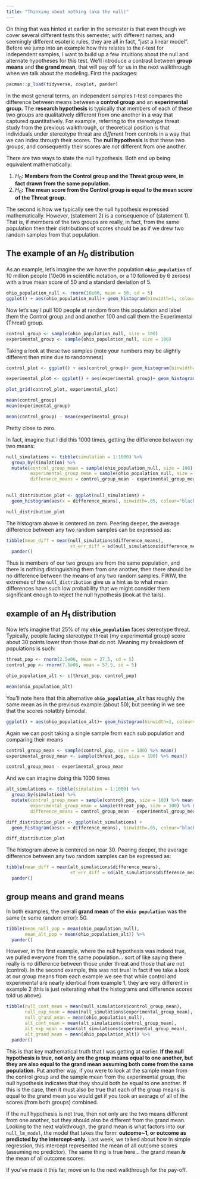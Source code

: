```yaml
---
title: "Thinking about nothing (aka the null)"
---
```


On thing that was hinted at earlier in the semester is that even though we cover several different tests this semester, with different names, and seemingly different esoteric rules, they are all in fact, "just a linear model". Before we jump into an example how this relates to the $t$-test for independent samples, I want to build up a few intuitions about the null and alternate hypotheses for this test. We'll introduce a contrast between **group means** and **the grand mean**, that will pay off for us in the next walkthrough when we talk about the modeling. First the packages:

```r
pacman::p_load(tidyverse, cowplot, pander)
```

In the most general terms, an independent samples $t$-test compares the difference between means between a **control group** and an **experimental group.** The **research hypothesis** is typically that members of each of these two groups are qualitatively different from one another in a way that captured quantitatively. For example, referring to the stereotype threat study from the previous walkthrough, or theoretical position is that individuals under stereotype threat are *different* from controls in a way that we can index through their scores. The **null hypothesis** is that these two groups, and consequently their scores are *not* different from one another.

There are two ways to state the null hypothesis. Both end up being equivalent mathematically:

1.  $H_0$**: Members from the Control group and the Threat group were, in fact drawn from the same population.**
2.  $H_0$**:** **The mean score from the Control group is equal to the mean score of the Threat group.**

The second is how we typically see the null hypothesis expressed mathematically. However, (statement 2) is a consequence of (statement 1). That is, if members of the two groups are really, in fact, from the same population then their distributions of scores should be as if we drew two random samples from that population.

## The example of an $H_0$ distribution

As an example, let's imagine the we have the population **`ohio_population`** of 10 million people (10e06 in scientific notation, or a 10 followed by 6 zeroes) with a true mean score of 50 and a standard deviation of 5.

```r
ohio_population_null <- rnorm(10e06, mean = 50, sd = 5)
ggplot() + aes(ohio_population_null)+ geom_histogram(binwidth=1, colour="black", fill="grey") + theme_cowplot()
```

Now let's say I pull 100 people at random from this population and label them the Control group and and another 100 and call them the Experimental (Threat) group.

```r
control_group <- sample(ohio_population_null, size = 100)
experimental_group <- sample(ohio_population_null, size = 100)
```

Taking a look at these two samples (note your numbers may be slightly different then mine due to randomness)

```r
control_plot <- ggplot() + aes(control_group)+ geom_histogram(binwidth=1, colour="black", fill="grey") + theme_cowplot()

experimental_plot <- ggplot() + aes(experimental_group)+ geom_histogram(binwidth=1, colour="black", fill="grey") + theme_cowplot()

plot_grid(control_plot, experimental_plot)
```

```r
mean(control_group)
mean(experimental_group)

mean(control_group) - mean(experimental_group)
```

Pretty close to zero.

In fact, imagine that I did this 1000 times, getting the difference between my two means:

```r
null_simulations <- tibble(simulation = 1:1000) %>% 
  group_by(simulation) %>%
  mutate(control_group_mean = sample(ohio_population_null, size = 100) %>% mean(),
         experimental_group_mean = sample(ohio_population_null, size = 100) %>% mean(),
         difference_means = control_group_mean - experimental_group_mean)
  
```

```r
null_distribution_plot <- ggplot(null_simulations) + 
  geom_histogram(aes(x = difference_means), binwidth=.05, colour="black", fill="grey") + theme_cowplot()

null_distribution_plot
```

The histogram above is centered on zero. Peering deeper, the average difference between any two random samples can be expressed as:

```r
tibble(mean_diff = mean(null_simulations$difference_means),
                        st_err_diff = sd(null_simulations$difference_means)) %>%
  pander()
```

Thus is members of our two groups are from the same population, and there is nothing distinguishing them from one another, then there should be no difference between the means of any two random samples. FWIW, the extremes of the `null_distribution` give us a hint as to what mean differences have such low probability that we might consider them significant enough to reject the null hypothesis (look at the tails).

## example of an $H_1$ distribution

Now let's imagine that 25% of my **`ohio_population`** faces stereotype threat. Typically, people facing stereotype threat (my experimental group) score about 30 points lower than those that do not. Meaning my breakdown of populations is such:

```r
threat_pop <- rnorm(2.5e06, mean = 27.5, sd = 5)
control_pop <- rnorm(7.5e06, mean = 57.5, sd = 5)

ohio_population_alt <- c(threat_pop, control_pop)

mean(ohio_population_alt)
```

You'll note here that this alternative **`ohio_population_alt`** has roughly the same mean as in the previous example (about 50), but peering in we see that the scores notatbly bimodal.

```r
ggplot() + aes(ohio_population_alt)+ geom_histogram(binwidth=1, colour="black", fill="grey") + theme_cowplot()
```

Again we can posit taking a single sample from each sub population and comparing their means

```r
control_group_mean <- sample(control_pop, size = 100) %>% mean()
experimental_group_mean <- sample(threat_pop, size = 100) %>% mean()

control_group_mean - experimental_group_mean
```

And we can imagine doing this 1000 times

```r
alt_simulations <- tibble(simulation = 1:1000) %>% 
  group_by(simulation) %>%
  mutate(control_group_mean = sample(control_pop, size = 100) %>% mean(),
         experimental_group_mean = sample(threat_pop, size = 100) %>% mean(),
         difference_means = control_group_mean - experimental_group_mean)

diff_distribution_plot <- ggplot(alt_simulations) + 
  geom_histogram(aes(x = difference_means), binwidth=.05, colour="black", fill="grey") + theme_cowplot()

diff_distribution_plot
```

The histogram above is centered on near 30. Peering deeper, the average difference between any two random samples can be expressed as:

```r
tibble(mean_diff = mean(alt_simulations$difference_means),
                        st_err_diff = sd(alt_simulations$difference_means)) %>%
  pander()
```

## group means and grand means

In both examples, the overall **grand mean** of the **`ohio population`** was the same (± some random error): 50.

```r
tibble(mean_null_pop = mean(ohio_population_null),
       mean_alt_pop = mean(ohio_population_alt)) %>%
  pander()
```

However, in the first example, where the null hypothesis was indeed true, we pulled everyone from the same population... sort of like saying there really is no difference between those under threat and those that are not (control). In the second example, this was not true! In fact if we take a look at our group means from each example we see that while control and experimental are nearly identical from example 1, they are very different in example 2 (this is just reiterating what the histograms and difference scores told us above)

```r
tibble(null_cont_mean = mean(null_simulations$control_group_mean),
       null_exp_mean = mean(null_simulations$experimental_group_mean),
       null_grand_mean = mean(ohio_population_null),
       alt_cont_mean = mean(alt_simulations$control_group_mean),
       alt_exp_mean = mean(alt_simulations$experimental_group_mean),
       alt_grand_mean = mean(ohio_population_alt)) %>% 
  pander()

```

This is that key mathematical truth that I was getting at earlier. **If the null hypothesis is true, not only are the group means equal to one another, but they are also equal to the grand mean assuming both come from the same population.** Put another way, if you were to look at the sample mean from the control group and the sample mean from the experimental group, the null hypothesis indicates that they should both be equal to one another. If this is the case, then it must also be true that each of the group means is equal to the grand mean you would get if you took an average of all of the scores (from both groups) combined.

If the null hypothesis is not true, then not only are the two means different from one another, but they should also be different from the grand mean. Looking to the next walkthrough, the grand mean is what factors into our `null_lm_model`, the model that takes the form: **outcome\~1, or outcome as predicted by the intercept-only.** Last week, we talked about how in simple regression, this intercept represented the mean of all outcome scores (assuming no predictor). The same thing is true here... the grand mean ***is*** the mean of all outcome scores.

If you've made it this far, move on to the next walkthrough for the pay-off.
